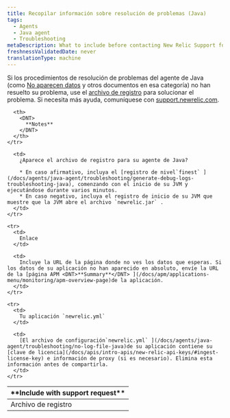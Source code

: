 ```yaml
---
title: Recopilar información sobre resolución de problemas (Java)
tags:
  - Agents
  - Java agent
  - Troubleshooting
metaDescription: What to include before contacting New Relic Support for help with your Java agent.
freshnessValidatedDate: never
translationType: machine
---
```


Si los procedimientos de resolución de problemas del agente de Java (como [No aparecen datos](/docs/apm/agents/java-agent/troubleshooting/no-data-appears-java) y otros documentos en esa categoría) no han resuelto su problema, use el [archivo de registro](#logfiles) para solucionar el problema. Si necesita más ayuda, comuníquese con [support.newrelic.com](https://support.newrelic.com).

<table>
  <thead>
    <tr>
      <th width={200}>
        <DNT>
          **Include with support request**
        </DNT>
      </th>

      <th>
        <DNT>
          **Notes**
        </DNT>
      </th>
    </tr>
  </thead>

  <tbody>
    <tr id="logfiles">
      <td>
        Archivo de registro
      </td>

      <td>
        ¿Aparece el archivo de registro para su agente de Java?

        * En caso afirmativo, incluya el [registro de nivel`finest` ](/docs/agents/java-agent/troubleshooting/generate-debug-logs-troubleshooting-java), comenzando con el inicio de su JVM y ejecutándose durante varios minutos.
        * En caso negativo, incluya el registro de inicio de su JVM que muestre que la JVM abre el archivo `newrelic.jar` .
      </td>
    </tr>

    <tr>
      <td>
        Enlace
      </td>

      <td>
        Incluye la URL de la página donde no ves los datos que esperas. Si los datos de su aplicación no han aparecido en absoluto, envíe la URL de la [página APM <DNT>**Summary**</DNT> ](/docs/apm/applications-menu/monitoring/apm-overview-page)de la aplicación.
      </td>
    </tr>

    <tr>
      <td>
        Tu aplicación `newrelic.yml`
      </td>

      <td>
        [El archivo de configuración`newrelic.yml` ](/docs/agents/java-agent/troubleshooting/no-log-file-java)de su aplicación contiene su [clave de licencia](/docs/apis/intro-apis/new-relic-api-keys/#ingest-license-key) e información de proxy (si es necesario). Elimina esta información antes de compartirla.
      </td>
    </tr>
  </tbody>
</table>
